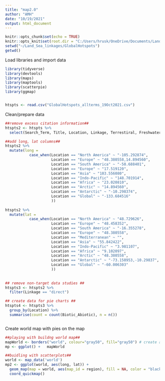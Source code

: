 ```yaml
---
title: "map2.0"
author: "AMH"
date: "10/19/2021"
output: html_document
---
```


```r
knitr::opts_chunk$set(echo = TRUE)
knitr::opts_knit$set(root.dir = "C:/Users/hrusk/OneDrive/Documents/Land_Sea_linkages/GlobalHotspots")
setwd("~/Land_Sea_linkages/GlobalHotspots")
getwd()
```

Load libraries and import data
```r
library(tidyverse)
library(devtools)
library(maps)
library(maptools)
library(scatterpie)
library(ggmap)


htspts <- read.csv("GlobalHotspots_allterms_19Oct2021.csv")

```


Clean/prepare data
```r
##remove excess citation information##
htspts2 <- htspts %>%
  select(Search_Term, Title, Location, Linkage, Terrestiral, Freshwater, Marine, Biotic_Abiotic, global_change_y.n, Global_Change, observational, empirical, modelling, review)

##add long, lat columns##
htspts2 %>%
  mutate(long = 
           case_when(Location == "North America" ~ "-105.292874",
                     Location == "Europe" ~ "48.380558,14.894560", 
                     Location == "South America" ~ "-58.688401",
                     Location == "Europe" ~ "17.519120", 
                     Location == "Asia" ~ "103.556080", 
                     Location == "Indo-Pacific" ~ "148.701914", 
                     Location == "Africa" ~ "23.020810", 
                     Location == "Arctic" ~ "14.894560", 
                     Location == "Antarctic" ~ "-10.298374", 
                     Location == "Global" ~ "-133.684516"
                     ))
         
htspts2 %>%
  mutate(lat = 
           case_when(Location == "North America" ~ "48.729626",
                     Location == "Europe" ~ "48.458352", 
                     Location == "South America" ~ "-16.355278",
                     Location == "Europe" ~ "48.380558", 
                     Location == "Mediterranean" ~ "", 
                     Location == "Asia" ~ "55.842422", 
                     Location == "Indo-Pacific" ~ "3.981107", 
                     Location == "Africa" ~ "9.102097", 
                     Location == "Arctic" ~ "48.380558", 
                     Location == "Antarctic" ~ "-73.158953,-10.29837", 
                     Location == "Global" ~ "-60.006303"
                     ))
         
         
## remove non-target data studies ##
htspts3 <- htspts2 %>%
  filter(Linkage == "direct")

## create data for pie charts ##
htspts4 <- htspts3 %>%
  group_by(Location) %>%
  summarise(count = count(Biotic_Abiotic), n = n())



```

Create world map with pies on the map
```r
##playing with buildng world map##
mapWorld <- borders("world", colour="gray50", fill="gray50") # create a layer of borders
mp <- ggplot() +   mapWorld

##buidling with scatterplots##
world <- map_data('world')
mp2 <- ggplot(world, aes(long, lat)) +
  geom_map(map = world, aes(map_id = region), fill = NA, color = "black") +
  coord_quickmap()


```
